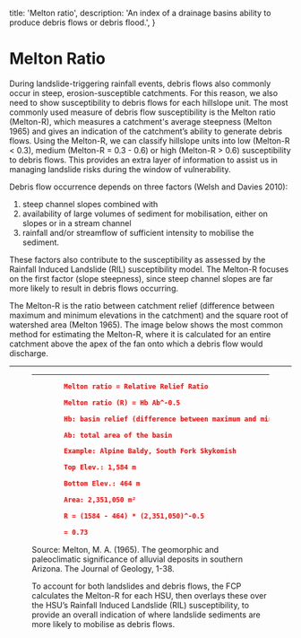 

  title: 'Melton ratio',
  description:
    'An index of a drainage basins ability to produce debris flows or debris flood.',
}

# Melton Ratio

During landslide-triggering rainfall events, debris flows also commonly occur in steep, erosion-susceptible catchments. For this reason, we also need to show susceptibility to debris flows for each hillslope unit. The most commonly used measure of debris flow susceptibility is the Melton ratio (Melton-R), which measures a catchment's average steepness (Melton 1965) and gives an indication of the catchment’s ability to generate debris flows. Using the Melton-R, we can classify hillslope units into low (Melton-R < 0.3), medium (Melton-R = 0.3 - 0.6) or high (Melton-R > 0.6) susceptibility to debris flows. This provides an extra layer of information to assist us in managing landslide risks during the window of vulnerability.

Debris flow occurrence depends on three factors (Welsh and Davies 2010): 

1) steep channel slopes combined with 
2) availability of large volumes of sediment for mobilisation, either on slopes or in a stream channel 
3) rainfall and/or streamflow of sufficient intensity to mobilise the sediment. 

These factors also contribute to the susceptibility as assessed by the Rainfall Induced Landslide (RIL) susceptibility model.   The Melton-R focuses on the first factor (slope steepness), since steep channel slopes are far more likely to result in debris flows occurring.

The Melton-R is the ratio between catchment relief (difference between maximum and minimum elevations in the catchment) and the square root of watershed area (Melton 1965). The image below shows the most common method for estimating the Melton-R, where it is calculated for an entire catchment above the apex of the fan onto which a debris flow would discharge.

***

<Figure src={meltonRatio} alt="Melton ratio" caption="Calculation of the Melton-R for a steep catchment (red area). Example illustration based on excerpt from Melton, M. A. (1965). The geomorphic and paleoclimatic significance of alluvial deposits in southern Arizona. The Journal of Geology, 1-38." />

***

```json {{ title: 'Calculation of the Melton-R' }}
        Melton ratio = Relative Relief Ratio

        Melton ratio (R) = Hb Ab^-0.5

        Hb: basin relief (difference between maximum and minimum elevations in the basin)

        Ab: total area of the basin

        Example: Alpine Baldy, South Fork Skykomish

        Top Elev.: 1,584 m

        Bottom Elev.: 464 m

        Area: 2,351,050 m²

        R = (1584 - 464) * (2,351,050)^-0.5

        = 0.73
```

<Note>
    Source: Melton, M. A. (1965). The geomorphic and paleoclimatic significance of alluvial deposits in southern Arizona. The Journal of Geology, 1-38.
</Note>

To account for both landslides and debris flows, the FCP calculates the Melton-R for each HSU, then overlays these over the HSU’s Rainfall Induced Landslide (RIL) susceptibility, to provide an overall indication of where landslide sediments are more likely to mobilise as debris flows.
